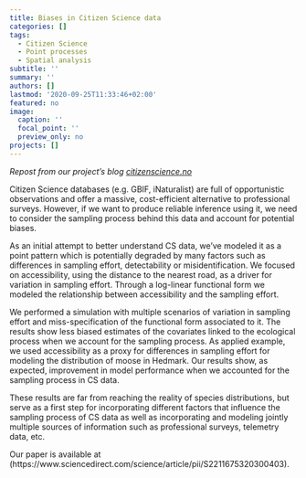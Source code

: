 ```yaml
---
title: Biases in Citizen Science data
categories: []
tags:
  - Citizen Science
  - Point processes
  - Spatial analysis
subtitle: ''
summary: ''
authors: []
lastmod: '2020-09-25T11:33:46+02:00'
featured: no
image:
  caption: ''
  focal_point: ''
  preview_only: no
projects: []
---
```


*Repost from our project's blog [citizenscience.no](https://citizenscience.no/accessibility-as-driver/)*

Citizen Science databases (e.g. GBIF, iNaturalist) are full of opportunistic observations and offer a massive, cost-efficient alternative to professional surveys. However, if we want to produce reliable inference using it, we need to consider the sampling process behind this data and account for potential biases.

As an initial attempt to better understand CS data, we’ve modeled it as a point pattern which is potentially degraded by many factors such as differences in sampling effort, detectability or misidentification. We focused on accessibility, using the distance to the nearest road, as a driver for variation in sampling effort. Through a log-linear functional form we modeled the relationship between accessibility and the sampling effort.

We performed a simulation with multiple scenarios of variation in sampling effort and miss-specification of the functional form associated to it. The results show less biased estimates of the covariates linked to the ecological process when we account for the sampling process. As applied example, we used accessibility as a proxy for differences in sampling effort for modeling the distribution of moose in Hedmark. Our results show, as expected, improvement in model performance when we accounted for the sampling process in CS data.

These results are far from reaching the reality of species distributions, but serve as a first step for incorporating different factors that influence the sampling process of CS data as well as incorporating and modeling jointly multiple sources of information such as professional surveys, telemetry data, etc.

Our paper is available at (https://www.sciencedirect.com/science/article/pii/S2211675320300403).